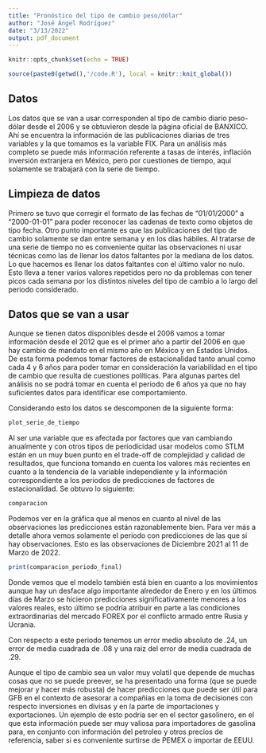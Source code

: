 ```yaml
---
title: "Pronóstico del tipo de cambio peso/dólar"
author: "José Ángel Rodríguez"
date: "3/13/2022"
output: pdf_document
---
```


```r
knitr::opts_chunk$set(echo = TRUE)
```

```r
source(paste0(getwd(),'/code.R'), local = knitr::knit_global())
```

## Datos

Los datos que se van a usar corresponden al tipo de cambio diario peso-dólar desde el 2006 y se obtuvieron desde la página oficial de BANXICO. Ahí se encuentra la información de las publicaciones diarias de tres variables y la que tomamos es la variable FIX. Para un análisis más completo se puede más información referente a tasas de interés, inflación inversión extranjera en México, pero por cuestiones de tiempo, aquí solamente se trabajará con la serie de tiempo.

## Limpieza de datos

Primero se tuvo que corregir el formato de las fechas de "01/01/2000" a "2000-01-01" para poder reconocer las cadenas de texto como objetos de tipo fecha. Otro punto importante es que las publicaciones del tipo de cambio solamente se dan entre semana y en los días hábiles. Al tratarse de una serie de tiempo no es conveniente quitar las observaciones ni usar técnicas como las de llenar los datos faltantes por la mediana de los datos. Lo que hacemos es llenar los datos faltantes con el último valor no nulo. Esto lleva a tener varios valores repetidos pero no da problemas con tener picos cada semana por los distintos niveles del tipo de cambio a lo largo del periodo considerado.

## Datos que se van a usar

Aunque se tienen datos disponibles desde el 2006 vamos a tomar información desde el 2012 que es el primer año a partir del 2006 en que hay cambio de mandato en el mismo año en México y en Estados Unidos. De esta forma podemos tomar factores de estacionalidad tanto anual como cada 4 y 6 años para poder tomar en consideración la variabilidad en el tipo de cambio que resulta de cuestiones políticas. Para algunas partes del análisis no se podrá tomar en cuenta el periodo de 6 años ya que no hay suficientes datos para identificar ese comportamiento.

Considerando esto los datos se descomponen de la siguiente forma:

```r
plot_serie_de_tiempo
```

Al ser una variable que es afectada por factores que van cambiando anualmente y con otros tipos de periodicidad usar modelos como STLM están en un muy buen punto en el trade-off de complejidad y calidad de resultados, que funciona tomando en cuenta los valores más recientes en cuanto a la tendencia de la variable independiente y la información correspondiente a los periodos de predicciones de factores de estacionalidad. Se obtuvo lo siguiente:

```r
comparacion
```
Podemos ver en la gráfica que al menos en cuanto al nivel de las observaciones las predicciones están razonablemente bien. Para ver más a detalle ahora vemos solamente el periodo con predicciones de las que si hay observaciones. Esto es las observaciones de Diciembre 2021 al 11 de Marzo de 2022.

```r
print(comparacion_periodo_final)
```
Donde vemos que el modelo también está bien en cuanto a los movimientos aunque hay un desface algo importante alrededor de Enero y en los últimos días de Marzo se hicieron predicciones significativamente menores a los valores reales, esto último se podría atribuir en parte a las condiciones extraordinarias del mercado FOREX por el conflicto armado entre Rusia y Ucrania.

Con respecto a este periodo tenemos un error medio absoluto de .24, un error de media cuadrada de .08 y una raiz del error de media cuadrada de .29.

Aunque el tipo de cambio sea un valor muy volatil que depende de muchas cosas que no se puede preever, se ha presentado una forma (que se puede mejorar y hacer más robusta) de hacer predicciones que puede ser útil para GFB en el contexto de asesorar a compañias en la toma de decisiones con respecto inversiones en divisas y en la parte de importaciones y exportaciones. Un ejemplo de esto podría ser en el sector gasolinero, en el que esta información puede ser muy valiosa para importadores de gasolina para, en conjunto con información del petroleo y otros precios de referencia, saber si es conveniente surtirse de PEMEX o importar de EEUU.